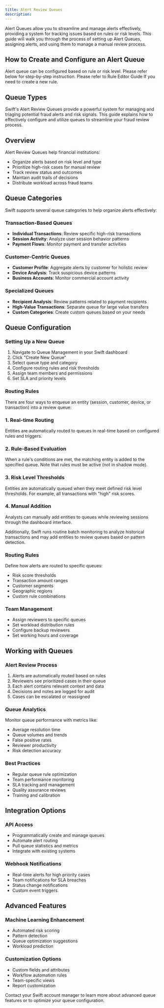 ```yaml
---
title: Alert Review Queues
description: 
---
```


Alert Queues allow you to streamline and manage alerts effectively, providing a system for tracking issues based on rules or risk levels. This guide will walk you through the process of setting up Alert Queues, assigning alerts, and using them to manage a manual review process.​

## How to Create and Configure an Alert Queue
Alert queue can be configured based on rule or risk level. Please refer below for step-by-step instruction. Please refer to Rule Editor Guide If you need to create a new rule.


## Queue Types
Swift's Alert Review Queues provide a powerful system for managing and triaging potential fraud alerts and risk signals. This guide explains how to effectively configure and utilize queues to streamline your fraud review process.

## Overview
Alert Review Queues help financial institutions:
- Organize alerts based on risk level and type
- Prioritize high-risk cases for manual review
- Track review status and outcomes
- Maintain audit trails of decisions
- Distribute workload across fraud teams

## Queue Categories
Swift supports several queue categories to help organize alerts effectively:

### Transaction-Based Queues
- **Individual Transactions**: Review specific high-risk transactions
- **Session Activity**: Analyze user session behavior patterns
- **Payment Flows**: Monitor payment and transfer activities

### Customer-Centric Queues  
- **Customer Profile**: Aggregate alerts by customer for holistic review
- **Device Analysis**: Track suspicious device patterns
- **Business Accounts**: Monitor commercial account activity

### Specialized Queues
- **Recipient Analysis**: Review patterns related to payment recipients
- **High-Value Transactions**: Separate queue for large value transfers
- **Custom Categories**: Create custom queues based on your needs

## Queue Configuration

### Setting Up a New Queue
1. Navigate to Queue Management in your Swift dashboard
2. Click "Create New Queue"
3. Select queue type and category
4. Configure routing rules and risk thresholds
5. Assign team members and permissions
6. Set SLA and priority levels

### Routing Rules
There are four ways to enqueue an entity (session, customer, device, or transaction) into a review queue:

### 1. Real-time Routing
Entities are automatically routed to queues in real-time based on configured rules and triggers.

### 2. Rule-Based Evaluation 
When a rule's conditions are met, the matching entity is added to the specified queue. Note that rules must be active (not in shadow mode).

### 3. Risk Level Thresholds
Entities are automatically queued when they meet defined risk level thresholds. For example, all transactions with "high" risk scores.

### 4. Manual Addition
Analysts can manually add entities to queues while reviewing sessions through the dashboard interface.

Additionally, Swift runs routine batch monitoring to analyze historical transactions and may add entities to review queues based on pattern detection.

### Routing Rules

Define how alerts are routed to specific queues:
- Risk score thresholds
- Transaction amount ranges
- Customer segments
- Geographic regions
- Custom rule combinations

### Team Management
- Assign reviewers to specific queues
- Set workload distribution rules
- Configure backup reviewers
- Set working hours and coverage

## Working with Queues

### Alert Review Process
1. Alerts are automatically routed based on rules
2. Reviewers see prioritized cases in their queue
3. Each alert contains relevant context and data
4. Decisions and notes are logged for audit
5. Cases can be escalated or reassigned

### Queue Analytics
Monitor queue performance with metrics like:
- Average resolution time
- Queue volumes and trends
- False positive rates
- Reviewer productivity
- Risk detection accuracy

### Best Practices
- Regular queue rule optimization
- Team performance monitoring
- SLA tracking and management
- Quality assurance reviews
- Training and calibration

## Integration Options

### API Access
- Programmatically create and manage queues
- Automate alert routing
- Pull queue statistics and metrics
- Integrate with existing systems

### Webhook Notifications
- Real-time alerts for high priority cases
- Team notifications for SLA breaches
- Status change notifications
- Custom event triggers

## Advanced Features

### Machine Learning Enhancement
- Automated risk scoring
- Pattern detection
- Queue optimization suggestions
- Workload prediction

### Customization Options
- Custom fields and attributes
- Workflow automation rules
- Team-specific views
- Report customization

Contact your Swift account manager to learn more about advanced queue features or to optimize your queue configuration.
